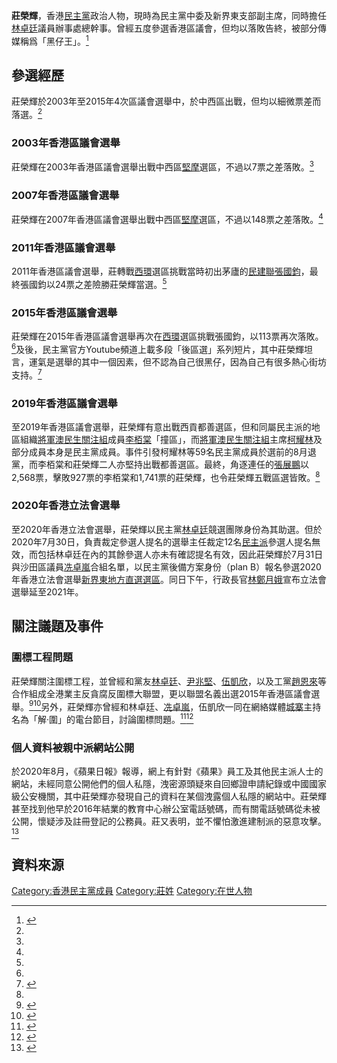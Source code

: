 {{Infobox_officeholder
| name = Chong Wing Fai Winfield <br/>莊榮輝
| image = 
| office        = 
| term_start    = 
| term_end      = 
| chairman      = 
| successor     = 
| predecessor   = 
| sex = 男
| birth_date = 
| birth_place = 
| party = {{DPHK}}
| nationality = {{CNHK}}
| residence = 
| religion = 
| educate = 
| past =
}}

'''莊榮輝'''，香港[[民主黨_(香港)|民主黨]]政治人物，現時為民主黨中委及新界東支部副主席，同時擔任[[林卓廷|林卓廷]]議員辦事處總幹事。曾經五度參選香港區議會，但均以落敗告終，被部分傳媒稱爲「黑仔王」。<ref name="HK01-20191125">{{cite web |author1=吳倬安 |title=【區議會選舉】民主黨「黑仔王」莊榮輝五戰五敗　民建聯女將四度出戰終當選|url=https://www.hk01.com/%E6%94%BF%E6%83%85/402460/%E5%8D%80%E8%AD%B0%E6%9C%83%E9%81%B8%E8%88%89-%E6%B3%9B%E6%B0%91-%E9%BB%91%E4%BB%94%E7%8E%8B-%E4%BA%94%E6%88%B0%E4%BA%94%E6%95%97-%E5%BB%BA%E5%88%B6%E6%9C%89%E4%BA%BA%E5%9B%9B%E5%BA%A6%E5%87%BA%E9%81%B8%E7%B5%82%E5%8B%9D%E5%87%BA|accessdate=2020-08-12|date=2019-11-25|work=香港01}}</ref>

==參選經歷==
莊榮輝於2003年至2015年4次區議會選舉中，於中西區出戰，但均以細微票差而落選。<ref name="HK01-20191125"/>

===2003年香港區議會選舉===
{{see also|2003年香港區議會選舉}}
莊榮輝在2003年香港區議會選舉出戰中西區[[堅摩|堅摩]]選區，不過以7票之差落敗。<ref name="HK01-20191125"/>

===2007年香港區議會選舉===
{{see also|2007年香港區議會選舉}}
莊榮輝在2007年香港區議會選舉出戰中西區[[堅摩|堅摩]]選區，不過以148票之差落敗。<ref name="HK01-20191125"/>

===2011年香港區議會選舉===
{{see also|2011年香港區議會選舉}}
2011年香港區議會選舉，莊轉戰[[西環(選區)|西環]]選區挑戰當時初出茅廬的[[民建聯|民建聯]][[張國鈞|張國鈞]]，最終張國鈞以24票之差險勝莊榮輝當選。<ref name="HK01-20191125"/>

===2015年香港區議會選舉===
{{see also|2015年香港區議會選舉}}
莊榮輝在2015年香港區議會選舉再次在[[西環(選區)|西環]]選區挑戰張國鈞，以113票再次落敗。<ref name="HK01-20191125"/>及後，民主黨官方Youtube頻道上載多段「後區選」系列短片，其中莊榮輝坦言，運氣是選舉的其中一個因素，但不認為自己很黑仔，因為自己有很多熱心街坊支持。<ref name="DP-20151222">{{cite web |author1=民主黨 |title=「後區選」系列：服務社區 我永不言退 - 莊榮輝 |url=https://www.youtube.com/watch?v=yOwGnF9m0ww |accessdate=2020-08-10 |archive-date=2020-03-15 |archive-url=https://web.archive.org/web/20200315102140/https://www.youtube.com/watch?v=yOwGnF9m0ww&app=desktop |dead-url=no }}</ref>

===2019年香港區議會選舉===
{{see also|2019年香港區議會選舉}}
至2019年香港區議會選舉，莊榮輝有意出戰西貢都善選區，但和同屬民主派的地區組織[[將軍澳民生關注組|將軍澳民生關注組]]成員[[李栢棠|李栢棠]]「撞區」，而[[將軍澳民生關注組|將軍澳民生關注組]]主席[[柯耀林|柯耀林]]及部分成員本身是民主黨成員。事件引發柯耀林等59名民主黨成員於選前的8月退黨，而李栢棠和莊榮輝二人亦堅持出戰都善選區。最終，角逐連任的[[張展鵬|張展鵬]]以2,568票，擊敗927票的李栢棠和1,741票的莊榮輝，也令莊榮輝五戰區選皆敗。<ref name="HK01-20191125"/>

===2020年香港立法會選舉===
{{see also|2020年香港立法會選舉|2020年香港立法會參選人被取消參選資格風波}}
至2020年香港立法會選舉，莊榮輝以民主黨[[林卓廷|林卓廷]]競選團隊身份為其助選。但於2020年7月30日，負責裁定參選人提名的選舉主任裁定12名[[民主派|民主派]]參選人提名無效，而包括林卓廷在內的其餘參選人亦未有確認提名有效，因此莊榮輝於7月31日與沙田區議員[[冼卓嵐|冼卓嵐]]合組名單，以民主黨後備方案身份（plan B）報名參選2020年香港立法會選舉[[新界東選區|新界東地方直選選區]]。同日下午，行政長官[[林鄭月娥|林鄭月娥]]宣布立法會選舉延至2021年。

==關注議題及事件==
===圍標工程問題===
莊榮輝關注圍標工程，並曾經和黨友[[林卓廷|林卓廷]]、[[尹兆堅|尹兆堅]]、[[伍凱欣|伍凱欣]]，以及工黨[[趙恩來|趙恩來]]等合作組成全港業主反貪腐反圍標大聯盟，更以聯盟名義出選2015年香港區議會選舉。<ref name="AppleDaily-20170929">{{cite web |title=反圍標大聯盟6成員擬戰區選|url=https://hk.appledaily.com/local/20150929/USX7QTO2OKR2HPUOLURUYD3XX4/|accessdate=2020-08-12|date=2015-09-29|work=蘋果日報 (香港)}}</ref><ref name="DPHK-20160930">{{cite web |title=全港反貪腐反圍標大聯盟再發現疑似圍標工程 |url=http://www.dphk.org/index.php?route=news/news/detail&id=2020 |accessdate=2020-08-10 |archive-date=2017-03-07 |archive-url=https://web.archive.org/web/20170307162323/http://dphk.org/index.php?route=news%2Fnews%2Fdetail&id=2020 |dead-url=no }}</ref>另外，莊榮輝亦曾經和林卓廷、[[冼卓嵐|冼卓嵐]]，伍凱欣一同在網絡媒體[[城寨_(電台)|城寨]]主持名為「解‧圍」的電台節目，討論圍標問題。<ref name="Singjai-20200805">{{cite web |title=民政署出席法團會議，幫到手？ - 05/08/20 「解‧圍」1/2 |url=https://www.youtube.com/watch?v=k0iFlw7mYtA |accessdate=2020-08-10}}</ref><ref name="解‧圍FB">{{cite web |title=解‧圍 |url=https://www.facebook.com/SiegeHK |accessdate=2020-08-10}}</ref>

===個人資料被親中派網站公開===
於2020年8月，《蘋果日報》報導，網上有針對《蘋果》員工及其他民主派人士的網站，未經同意公開他們的個人私隱，洩密源頭疑來自回鄉證申請紀錄或中國國家級公安機關，其中莊榮輝亦發現自己的資料在某個洩露個人私隱的網站中。莊榮輝甚至找到他早於2016年結業的教育中心辦公室電話號碼，而有關電話號碼從未被公開，懷疑涉及註冊登記的公務員。莊又表明，並不懼怕激進建制派的惡意攻擊。<ref name="AppleDaily-20200807">{{cite web |title=隔牆有耳：特區級任務？　  政壇黑仔王　冇用資料都被洩 - 李八方|url=https://hk.appledaily.com/local/20200807/EV463H2SI2V7RSZNTBN3YTV4PQ/|accessdate=2020-08-12|date=2020-08-07|work=蘋果日報 (香港)}}</ref>

==資料來源==
{{reflist}}

[[Category:香港民主黨成員|Category:香港民主黨成員]]
[[Category:莊姓|Category:莊姓]]
[[Category:在世人物|Category:在世人物]]
